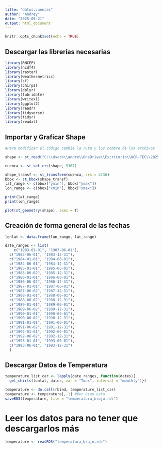 ---
title: "datos.cuencas"
author: "Andrey"
date: "2025-05-21"
output: html_document
---


```{r setup, include=FALSE}
knitr::opts_chunk$set(echo = TRUE)
```

## Descargar las librerías necesarias
```{r}
library(RNCEP)
library(ncdf4)
library(raster)
library(weathermetrics)
library(sf)
library(chirps)
library(dplyr)
library(lubridate)
library(writexl)
library(ggplot2)
library(readr)
library(tidyverse)
library(tidyr)
library(readxl)
```

## Importar y Graficar Shape
```{r}
#Para modificar el código cambie la ruta y los nombre de los archivos

shape <- st_read("C:\\Users\\andre\\OneDrive\\Escritorio\\UCR-TEC\\2025\\Primer Semestre 2025\\Herramientas de Ciencia de Datos II\\Proyecto Individual\\Cuenca_Brujo\\cuenca_brujo.shp")
```
```{r}
cuenca <- st_set_crs(shape, 5367)
```


```{r}
shape_transf <- st_transform(cuenca, crs = 4236)
bbox <- st_bbox(shape_transf)
lat_range <- c(bbox["ymin"], bbox["ymax"])
lon_range <- c(bbox["xmin"], bbox["xmax"])
```

```{r}
print(lat_range)
print(lon_range)
```
```{r}
plot(st_geometry(shape), axes = T)
```
## Creación de forma general de las fechas

```{r}
lonlat <- data.frame(lon_range, lat_range)

date_ranges <- list(
    c("1983-01-01", "1983-06-01"),
  c("1983-06-01", "1983-12-31"),
  c("1984-01-01", "1984-06-01"),
  c("1984-06-01", "1984-12-31"),
  c("1985-01-01", "1985-06-01"),
  c("1985-06-02", "1985-12-31"),  
  c("1986-01-01", "1986-06-01"),
  c("1986-06-02", "1986-12-31"),
  c("1987-01-01", "1987-06-01"),
  c("1987-06-02", "1987-12-31"), 
  c("1988-01-01", "1988-06-01"),
  c("1988-06-02", "1988-12-31"),
  c("1989-01-01", "1989-06-01"),
  c("1989-06-02", "1989-12-31"),
  c("1990-01-01", "1990-06-01"),
  c("1990-06-02", "1990-12-31"),
  c("1991-01-01", "1991-06-01"),
  c("1991-06-02", "1991-12-31"),
  c("1992-01-01", "1992-06-01"),
  c("1992-06-02", "1992-12-31"),
  c("1993-01-01", "1993-06-01"),
  c("1993-06-01", "1993-12-31")
  )
```


## Descargar Datos de Temperatura

```{r}
temperature_list_car <- lapply(date_ranges, function(dates){
  get_chirts(lonlat, dates, var = "Tmax", interval = "monthly")})
```
```{r}
temperature <- do.call(rbind, temperature_list_car)
temperature <- temperature[,-1] #Ver bien esto
saveRDS(temperature, file = "temperatura_brujo.rds")
```

# Leer los datos para no tener que descargarlos más

```{r}
temperature <- readRDS("temperatura_brujo.rds")
```












